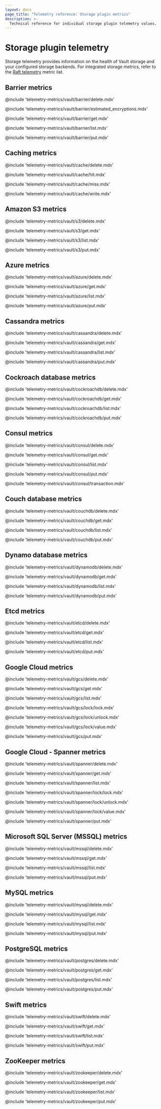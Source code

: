 ```yaml
---
layout: docs
page_title: "Telemetry reference: Storage plugin metrics"
description: >-
  Technical reference for individual storage plugin telemetry values.
---
```


# Storage plugin telemetry

Storage telemetry provides information on the health of Vault storage and your
configured storage backends. For integrated storage metrics, refer to the
[Raft telemetry](/vault/docs/internals/metrics/raft) metric list.

## Barrier metrics

@include 'telemetry-metrics/vault/barrier/delete.mdx'

@include 'telemetry-metrics/vault/barrier/estimated_encryptions.mdx'

@include 'telemetry-metrics/vault/barrier/get.mdx'

@include 'telemetry-metrics/vault/barrier/list.mdx'

@include 'telemetry-metrics/vault/barrier/put.mdx'

## Caching metrics

@include 'telemetry-metrics/vault/cache/delete.mdx'

@include 'telemetry-metrics/vault/cache/hit.mdx'

@include 'telemetry-metrics/vault/cache/miss.mdx'

@include 'telemetry-metrics/vault/cache/write.mdx'

## Amazon S3 metrics

@include 'telemetry-metrics/vault/s3/delete.mdx'

@include 'telemetry-metrics/vault/s3/get.mdx'

@include 'telemetry-metrics/vault/s3/list.mdx'

@include 'telemetry-metrics/vault/s3/put.mdx'

## Azure metrics

@include 'telemetry-metrics/vault/azure/delete.mdx'

@include 'telemetry-metrics/vault/azure/get.mdx'

@include 'telemetry-metrics/vault/azure/list.mdx'

@include 'telemetry-metrics/vault/azure/put.mdx'

## Cassandra metrics

@include 'telemetry-metrics/vault/cassandra/delete.mdx'

@include 'telemetry-metrics/vault/cassandra/get.mdx'

@include 'telemetry-metrics/vault/cassandra/list.mdx'

@include 'telemetry-metrics/vault/cassandra/put.mdx'

## Cockroach database metrics

@include 'telemetry-metrics/vault/cockroachdb/delete.mdx'

@include 'telemetry-metrics/vault/cockroachdb/get.mdx'

@include 'telemetry-metrics/vault/cockroachdb/list.mdx'

@include 'telemetry-metrics/vault/cockroachdb/put.mdx'

## Consul metrics

@include 'telemetry-metrics/vault/consul/delete.mdx'

@include 'telemetry-metrics/vault/consul/get.mdx'

@include 'telemetry-metrics/vault/consul/list.mdx'

@include 'telemetry-metrics/vault/consul/put.mdx'

@include 'telemetry-metrics/vault/consul/transaction.mdx'

## Couch database metrics

@include 'telemetry-metrics/vault/couchdb/delete.mdx'

@include 'telemetry-metrics/vault/couchdb/get.mdx'

@include 'telemetry-metrics/vault/couchdb/list.mdx'

@include 'telemetry-metrics/vault/couchdb/put.mdx'

## Dynamo database metrics

@include 'telemetry-metrics/vault/dynamodb/delete.mdx'

@include 'telemetry-metrics/vault/dynamodb/get.mdx'

@include 'telemetry-metrics/vault/dynamodb/list.mdx'

@include 'telemetry-metrics/vault/dynamodb/put.mdx'

## Etcd metrics

@include 'telemetry-metrics/vault/etcd/delete.mdx'

@include 'telemetry-metrics/vault/etcd/get.mdx'

@include 'telemetry-metrics/vault/etcd/list.mdx'

@include 'telemetry-metrics/vault/etcd/put.mdx'

## Google Cloud metrics

@include 'telemetry-metrics/vault/gcs/delete.mdx'

@include 'telemetry-metrics/vault/gcs/get.mdx'

@include 'telemetry-metrics/vault/gcs/list.mdx'

@include 'telemetry-metrics/vault/gcs/lock/lock.mdx'

@include 'telemetry-metrics/vault/gcs/lock/unlock.mdx'

@include 'telemetry-metrics/vault/gcs/lock/value.mdx'

@include 'telemetry-metrics/vault/gcs/put.mdx'

## Google Cloud - Spanner metrics

@include 'telemetry-metrics/vault/spanner/delete.mdx'

@include 'telemetry-metrics/vault/spanner/get.mdx'

@include 'telemetry-metrics/vault/spanner/list.mdx'

@include 'telemetry-metrics/vault/spanner/lock/lock.mdx'

@include 'telemetry-metrics/vault/spanner/lock/unlock.mdx'

@include 'telemetry-metrics/vault/spanner/lock/value.mdx'

@include 'telemetry-metrics/vault/spanner/put.mdx'

## Microsoft SQL Server (MSSQL) metrics

@include 'telemetry-metrics/vault/mssql/delete.mdx'

@include 'telemetry-metrics/vault/mssql/get.mdx'

@include 'telemetry-metrics/vault/mssql/list.mdx'

@include 'telemetry-metrics/vault/mssql/put.mdx'

## MySQL metrics

@include 'telemetry-metrics/vault/mysql/delete.mdx'

@include 'telemetry-metrics/vault/mysql/get.mdx'

@include 'telemetry-metrics/vault/mysql/list.mdx'

@include 'telemetry-metrics/vault/mysql/put.mdx'

## PostgreSQL metrics

@include 'telemetry-metrics/vault/postgres/delete.mdx'

@include 'telemetry-metrics/vault/postgres/get.mdx'

@include 'telemetry-metrics/vault/postgres/list.mdx'

@include 'telemetry-metrics/vault/postgres/put.mdx'

## Swift metrics

@include 'telemetry-metrics/vault/swift/delete.mdx'

@include 'telemetry-metrics/vault/swift/get.mdx'

@include 'telemetry-metrics/vault/swift/list.mdx'

@include 'telemetry-metrics/vault/swift/put.mdx'

## ZooKeeper metrics

@include 'telemetry-metrics/vault/zookeeper/delete.mdx'

@include 'telemetry-metrics/vault/zookeeper/get.mdx'

@include 'telemetry-metrics/vault/zookeeper/list.mdx'

@include 'telemetry-metrics/vault/zookeeper/put.mdx'